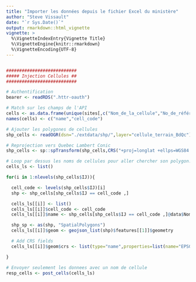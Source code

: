 ```yaml
---
title: "Importer les données depuis le fichier Excel du ministère"
author: "Steve Vissault"
date: "`r Sys.Date()`"
output: rmarkdown::html_vignette
vignette: >
  %\VignetteIndexEntry{Vignette Title}
  %\VignetteEngine{knitr::rmarkdown}
  %\VignetteEncoding{UTF-8}
---
```


```r

###########################
##### Injection Cellules ##
###########################

# Authentification
bearer <- readRDS(".httr-oauth")

# Match sur les champs de l'API
cells <- as.data.frame(unique(sites[,c("Nom_de_la_cellule","No_de_référence_de_la_cellule")]))
names(cells) <- c("name","cell_code")

# Ajouter les polygones de cellules
shp_cells <- readOGR(dsn="./extdata/shp/",layer="cellule_terrain_BdQc")

# Reprojection vers Quebec Lambert Conic
shp_cells <- sp::spTransform(shp_cells,CRS("+proj=longlat +ellps=WGS84 +datum=WGS84 +no_defs;"))

# Loop par dessus les noms de cellules pour aller chercher son polygon.
cells_ls <- list()

for(i in 1:nlevels(shp_cells$IJ)){

  cell_code <- levels(shp_cells$IJ)[i]
  shp <- shp_cells[shp_cells$IJ == cell_code ,]

  cells_ls[[i]] <- list()
  cells_ls[[i]]$cell_code <- cell_code
  cells_ls[[i]]$name <- shp_cells[shp_cells$IJ == cell_code ,]@data$Nom

  shp_sp <- as(shp, "SpatialPolygons")
  cells_ls[[i]]$geom <- geojson_list(shp)$features[[1]]$geometry

  # Add CRS fields
  cells_ls[[i]]$geom$crs <- list(type="name",properties=list(name="EPSG:4326"))

}

# Envoyer seulement les donnees avec un nom de cellule
resp_cells <- post_cells(cells_ls)

```

